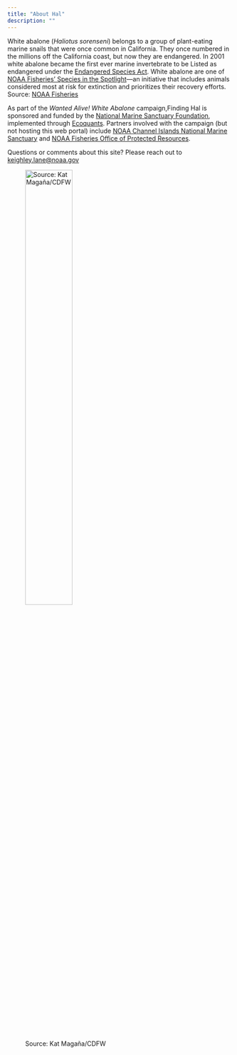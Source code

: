 ```yaml
---
title: "About Hal"
description: ""
---
```


White abalone (*Haliotus sorenseni*) belongs to a group of plant-eating marine snails that were once common in California. They once numbered in the millions off the California coast, but now they are endangered. In 2001 white abalone became the first ever marine invertebrate to be Listed as endangered under the [Endangered Species Act](https://www.fisheries.noaa.gov/topic/laws-policies#endangered-species-act). White abalone are one of [NOAA Fisheries' Species in the Spotlight](https://www.fisheries.noaa.gov/species/white-abalone/spotlight)---an initiative that includes animals considered most at risk for extinction and prioritizes their recovery efforts. Source: [NOAA Fisheries](https://www.fisheries.noaa.gov/species/white-abalone#overview)

As part of the *Wanted Alive! White Abalone* campaign,Finding Hal is sponsored and funded by the [National Marine Sanctuary Foundation](https://marinesanctuary.org/), implemented through [Ecoquants](https://ecoquants.com/). Partners involved with the campaign (but not hosting this web portal) include [NOAA Channel Islands National Marine Sanctuary](http://channelislands.noaa.gov/) and [NOAA Fisheries Office of Protected Resources](https://www.fisheries.noaa.gov/about/office-protected-resources).

Questions or comments about this site? Please reach out to [keighley.lane\@noaa.gov](mailto::keighley.lane@noaa.gov)

![Source: Kat Magaña/CDFW](./images/white_ab_adult_Kat_Magana.png){width="50%"}

